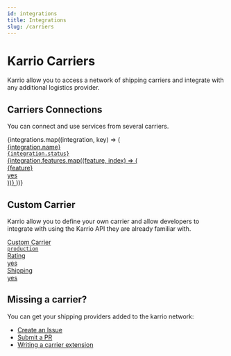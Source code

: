 ```yaml
---
id: integrations
title: Integrations
slug: /carriers
---
```


# Karrio Carriers

Karrio allow you to access a network of shipping carriers and integrate with any
additional logistics provider.


## Carriers Connections

You can connect and use services from several carriers.

<div id="tailwind">
  <div className="grid grid-cols-1 lg:grid-cols-2 gap-6 lg:mr-8">
    {integrations.map((integration, key) => (
      <a key={key} className="group rounded-lg border-2 p-3 hover:shadow no-underline"
        href={integration.href} style={{ color: "var(--ifm-font-color-base)" }}>
        <div className="flex justify-between">
          <div className="text-base font-semibold ">{integration.name}</div>
          <code className="text-sm font-light px-2">{integration.status}</code>
        </div>
        {integration.features.map((feature, index) => (
          <div key={index} className="border border-opacity-50 px-1 text-sm mt-2 rounded-sm flex justify-between">
            <div>{feature}</div>
            <div>yes</div>
          </div>
        ))}
      </a>
    ))}
  </div>
</div>


## Custom Carrier

Karrio allow you to define your own carrier and allow developers to integrate with
using the Karrio API they are already familiar with.

<div id="tailwind">
  <div className="grid grid-cols-1 lg:grid-cols-2 gap-6 lg:mr-8">
    <a className="group rounded-lg border-2 p-3 hover:shadow no-underline"
      href="/carriers/extensions/custom-carrier" style={{ color: "var(--ifm-font-color-base)" }}>
      <div className="flex justify-between">
        <div className="text-base font-semibold ">Custom Carrier</div>
        <code className="text-sm font-light px-2">production</code>
      </div>
      <div className="border border-opacity-50 px-1 text-sm mt-2 rounded-sm flex justify-between">
        <div>Rating</div>
        <div>yes</div>
      </div>
      <div className="border border-opacity-50 px-1 text-sm mt-2 rounded-sm flex justify-between">
        <div>Shipping</div>
        <div>yes</div>
      </div>
    </a>
  </div>
</div>


## Missing a carrier?

You can get your shipping providers added to the karrio network:

- [Create an Issue](https://github.com/karrioapi/karrio/issues/new?assignees=&labels=&template=feature_request.md)
- [Submit a PR](https://github.com/karrioapi/karrio)
- [Writing a carrier extension](/carriers/sdk/extension)
